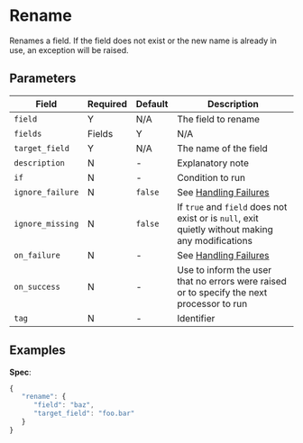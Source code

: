 
# Rename

<Synopsis>
Renames a field. If the field does not exist or the new name is already in use, an exception will be raised.
</Synopsis>

## Parameters

|Field|Required|Default|Description|
|---|---|---|---|
|`field`|Y|N/A|The field to rename|
|`fields`|Fields|Y|N/A|The list of fields to rename|
|`target_field`|Y|N/A|The name of the field|
|`description`|N|-|Explanatory note|
|`if`|N|-|Condition to run|
|`ignore_failure`|N|`false`|See [Handling Failures](../handling-failures.mdx)|
|`ignore_missing`|N|`false`|If `true` and `field` does not exist or is `null`, exit quietly without making any modifications|
|`on_failure`|N|-|See [Handling Failures](../handling-failures.mdx)|
|`on_success`|N|-|Use to inform the user that no errors were raised or to specify the next processor to run|
|`tag`|N|-|Identifier|

## Examples

**Spec**:

```js
{
   "rename": {
      "field": "baz",
      "target_field": "foo.bar"
   }
}
```
